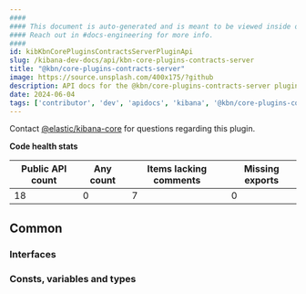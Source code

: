 ```yaml
---
####
#### This document is auto-generated and is meant to be viewed inside our experimental, new docs system.
#### Reach out in #docs-engineering for more info.
####
id: kibKbnCorePluginsContractsServerPluginApi
slug: /kibana-dev-docs/api/kbn-core-plugins-contracts-server
title: "@kbn/core-plugins-contracts-server"
image: https://source.unsplash.com/400x175/?github
description: API docs for the @kbn/core-plugins-contracts-server plugin
date: 2024-06-04
tags: ['contributor', 'dev', 'apidocs', 'kibana', '@kbn/core-plugins-contracts-server']
---
```




Contact [@elastic/kibana-core](https://github.com/orgs/elastic/teams/kibana-core) for questions regarding this plugin.

**Code health stats**

| Public API count  | Any count | Items lacking comments | Missing exports |
|-------------------|-----------|------------------------|-----------------|
| 18 | 0 | 7 | 0 |

## Common

### Interfaces
<DocDefinitionList data={kbnCorePluginsContractsServerObj.common.interfaces}/>

### Consts, variables and types
<DocDefinitionList data={kbnCorePluginsContractsServerObj.common.misc}/>

